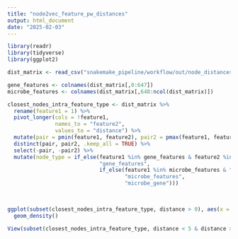 ```yaml
---
title: "node2vec_feature_pw_distances"
output: html_document
date: "2025-02-03"
---
```


```r
library(readr)
library(tidyverse)
library(ggplot2)

dist_matrix <- read_csv("snakemake_pipeline/workflow/out/node_distances/noIsolates_4Lw100Nw0.1p10q128k_featureDistances.csv")
```

```r
gene_features <- colnames(dist_matrix[,0:647])
microbe_features <- colnames(dist_matrix[,648:ncol(dist_matrix)])

closest_nodes_intra_feature_type <- dist_matrix %>%
  rename(feature1 = 1) %>%
  pivot_longer(cols = !feature1, 
               names_to = "feature2", 
               values_to = "distance") %>%
  mutate(pair = pmin(feature1, feature2), pair2 = pmax(feature1, feature2)) %>%
  distinct(pair, pair2, .keep_all = TRUE) %>%
  select(-pair, -pair2) %>%
  mutate(node_type = if_else(feature1 %in% gene_features & feature2 %in% gene_features, 
                             "gene_features", 
                             if_else(feature1 %in% microbe_features & feature2 %in% microbe_features, 
                                     "microbe_features",
                                     "microbe_gene")))
  
  


```

```r
ggplot(subset(closest_nodes_intra_feature_type, distance > 0), aes(x = distance, color = node_type)) +
  geom_density()

View(subset(closest_nodes_intra_feature_type, distance < 5 & distance > 0))

```


